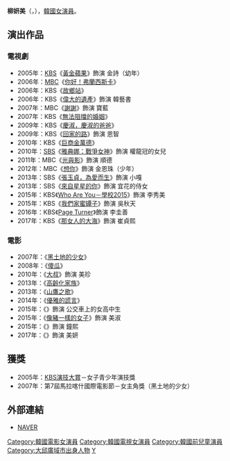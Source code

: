 {{multiple issues|
{{expand|time=2015-01-23T07:45:03+00:00}}
{{lead section|time=2015-01-23T07:45:03+00:00}}
{{refimprove|time=2015-01-23T07:45:03+00:00}}
}}
{{藝人
|姓名 = 柳妍美
|類型 = 女演員
|圖片 =
|圖片尺寸 = 
|圖片簡介 = 
|本名 = 
|外文名 = 유연미 
|外文 = ko
|羅馬拼音 = Yu Yeon Mi
|英文名 =
|暱稱 =
|其他藝名 = 
|國籍 = {{KOR}}
|出生日期 = {{birth_date_and_age|1999|7|7}}
|出生地點 = {{KOR}}[[大邱廣域市|大邱廣域市]]
|宗教信仰 = 
|語言 = [[韓語|韓語]]
|職業 = [[演員|演員]]
|教育程度 = 
|出道作品 = 《[[黃金蘋果|黃金蘋果]]》
|出道日期 = 2005年
|代表作品 = 
|活躍年代 =
|唱片公司 = 
|經紀公司 = 
|相關團體 = 
|網站 = 
}}

'''柳妍美'''（{{lang-ko|'''유연미'''}}，{{bd|1999年|7月7日}}），[[韓國|韓國]][[女演員|女演員]]。

== 演出作品 ==
=== 電視劇 ===
*2005年：[[韓國放送公社|KBS]]《[[黃金蘋果|黃金蘋果]]》飾演 金詩（幼年）
*2006年：[[文化廣播_(韓國)|MBC]]《[[你好！弗蘭西斯卡|你好！弗蘭西斯卡]]》
*2006年：KBS《[[故鄉站|故鄉站]]》
*2006年：KBS《[[偉大的遺產|偉大的遺產]]》飾演 韓藝書
*2007年：MBC《[[謝謝|謝謝]]》飾演 寶藍
*2007年：KBS《[[無法阻擋的婚姻|無法阻擋的婚姻]]》
*2009年：KBS《[[慶淑，慶淑的爸爸|慶淑，慶淑的爸爸]]》
*2009年：KBS《[[幸福的背後|回家的路]]》飾演 恩智
*2010年：KBS《[[巨商金萬德|巨商金萬德]]》
*2010年：[[SBS_(韓國)|SBS]]《[[雅典娜：戰爭女神|雅典娜：戰爭女神]]》飾演 權龍冠的女兒
*2011年：MBC《[[光與影|光與影]]》飾演 順德
*2012年：MBC《[[想你|想你]]》飾演 金恩珠（少年）
*2013年：SBS《[[張玉貞，為愛而生|張玉貞，為愛而生]]》飾演 小嘎
*2013年：SBS《[[來自星星的你|來自星星的你]]》飾演 宜花的侍女
*2015年：KBS《[[Who_Are_You－學校2015|Who Are You－學校2015]]》飾演 李秀美
*2015年：KBS《[[我們家蜜罈子|我們家蜜罈子]]》飾演 吳秋天
*2016年：KBS《[[Page_Turner|Page Turner]]》飾演 李圭善
*2017年：KBS《[[那女人的大海|那女人的大海]]》飾演 崔貞熙

=== 電影 ===
*2007年：《[[黑土地的少女|黑土地的少女]]》
*2008年：《[[傻瓜_(電影)|傻瓜]]》
*2010年：《[[大叔_(韓國電影)|大叔]]》飾演 美珍
*2013年：《[[高齡化家族|高齡化家族]]》
*2013年：《[[山鷹之歌_(電影)|山鷹之歌]]》
*2014年：《[[優雅的謊言|優雅的謊言]]》
*2015年：《{{link-ko|地獄奶奶|헬머니}}》飾演 公交車上的女高中生
*2015年：《[[像豬一樣的女子|像豬一樣的女子]]》飾演 美淑
*2015年：《{{link-ko|祕密 (電影)|비밀 (2015년 영화)|祕密}}》飾演 鐘熙
*2017年：《{{link-ko|鄰家明星|이웃집 스타}}》飾演 美妍

== 獲獎 ==
*2005年：[[KBS演技大賞|KBS演技大賞]]－女子青少年演技獎
*2007年：第7屆馬拉喀什國際電影節－女主角獎（黑土地的少女）

== 外部連結 ==
*[http://people.search.naver.com/search.naver?where=nexearch&query=%EC%9C%A0%EC%97%B0%EB%AF%B8&sm=tab_txc&ie=utf8&key=PeopleService&os=117831 NAVER] {{Wayback|url=http://people.search.naver.com/search.naver?where=nexearch&query=%EC%9C%A0%EC%97%B0%EB%AF%B8&sm=tab_txc&ie=utf8&key=PeopleService&os=117831 |date=20160304130948 }}{{ko}}
{{DEFAULTSORT: Yoo Yeon Mi}}
[[Category:韓國電影女演員|Category:韓國電影女演員]]
[[Category:韓國電視女演員|Category:韓國電視女演員]]
[[Category:韓國前兒童演員|Category:韓國前兒童演員]]
[[Category:大邱廣域市出身人物|Category:大邱廣域市出身人物]]
[[Category:柳姓|Y]]